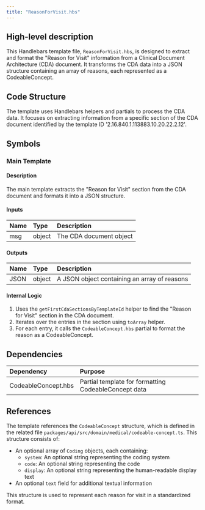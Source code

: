 ```yaml
---
title: "ReasonForVisit.hbs"
---
```


## High-level description
This Handlebars template file, `ReasonForVisit.hbs`, is designed to extract and format the "Reason for Visit" information from a Clinical Document Architecture (CDA) document. It transforms the CDA data into a JSON structure containing an array of reasons, each represented as a CodeableConcept.

## Code Structure
The template uses Handlebars helpers and partials to process the CDA data. It focuses on extracting information from a specific section of the CDA document identified by the template ID '2.16.840.1.113883.10.20.22.2.12'.

## Symbols

### Main Template
#### Description
The main template extracts the "Reason for Visit" section from the CDA document and formats it into a JSON structure.

#### Inputs
| Name | Type | Description |
|:-----|:-----|:------------|
| msg | object | The CDA document object |

#### Outputs
| Name | Type | Description |
|:-----|:-----|:------------|
| JSON | object | A JSON object containing an array of reasons |

#### Internal Logic
1. Uses the `getFirstCdaSectionsByTemplateId` helper to find the "Reason for Visit" section in the CDA document.
2. Iterates over the entries in the section using `toArray` helper.
3. For each entry, it calls the `CodeableConcept.hbs` partial to format the reason as a CodeableConcept.

## Dependencies
| Dependency | Purpose |
|:-----------|:--------|
| CodeableConcept.hbs | Partial template for formatting CodeableConcept data |

## References
The template references the `CodeableConcept` structure, which is defined in the related file `packages/api/src/domain/medical/codeable-concept.ts`. This structure consists of:
- An optional array of `Coding` objects, each containing:
  - `system`: An optional string representing the coding system
  - `code`: An optional string representing the code
  - `display`: An optional string representing the human-readable display text
- An optional `text` field for additional textual information

This structure is used to represent each reason for visit in a standardized format.